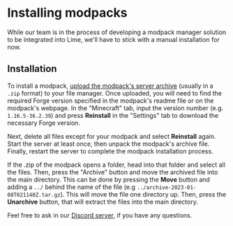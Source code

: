 # Installing modpacks

While our team is in the process of developing a modpack manager solution to be integrated into Lime, we'll have to stick with a manual installation for now.

## Installation

To install a modpack, [upload the modpack's server archive](../../lime/importing-files) (usually in a `.zip` format) to your file manager. Once uploaded, you will need to find the required Forge version specified in the modpack's readme file or on the modpack's webpage.
In the "Minecraft" tab, input the version number (e.g. `1.16.5-36.2.39`) and press **Reinstall** in the "Settings" tab to download the necessary Forge version.

Next, delete all files except for your modpack and select **Reinstall** again. Start the server at least once, then unpack the modpack's archive file. Finally, restart the server to complete the modpack installation process.

If the .zip of the modpack opens a folder, head into that folder and select all the files. Then, press the "Archive" button and move the archived file into the main directory. This can be done by pressing the **Move** button and adding a `../` behind the name of the file (e.g `../archive-2023-01-08T021140Z.tar.gz`). This will move the file one directory up. Then, press the **Unarchive** button, that will extract the files into the main directory.

Feel free to ask in our [Discord server](https://berrybyte.net/discord), if you have any questions.